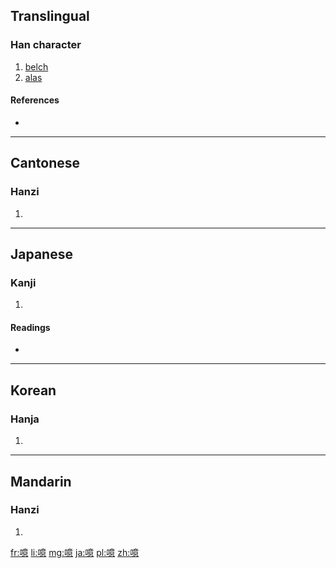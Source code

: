 ==Translingual==

===Han character===
{{Han char|rn=30|rad=口|as=13|sn=16|four=6003<sub>6</sub>|canj=口卜廿心 (RYTP)|ids=⿰[[口]][[意]]}}

# [[belch]]
# [[alas]]

====References====
* {{Han ref|kx=0210.080|dkj=04381|dj=0432.310|hdz=10694.010|uh=566B|ud=22123|bh=BEB3|bd=48819}}

----

==Cantonese==

===Hanzi===
{{yue-hanzi|jyut=|y=yi1}}

# {{defn|lang=yue|sort=口13}}

----

==Japanese==

===Kanji===
{{ja-kanji|grade=|rs=口13}}

# {{defn|lang=ja|sort=口13}}

====Readings====
* {{ja-readings|on=[[い]] (i), [[あい]] (ai), [[おく]] (oku)|kun=[[あう]] (au), [[おくび]] (okubi)}}

----

==Korean==

===Hanja===
{{ko-hanja|hangeul=[[희]], [[애]]|rv=hui, ae|mr=hŭi, ae}}

# {{defn|lang=ko|sort=口13}}

----

==Mandarin==

===Hanzi===
{{cmn-hanzi|pin=[[yī]] ([[yi1]])|wg=i<sup>1</sup>}}

# {{defn|lang=cmn|sort=口13}}

[[fr:噫]]
[[li:噫]]
[[mg:噫]]
[[ja:噫]]
[[pl:噫]]
[[zh:噫]]